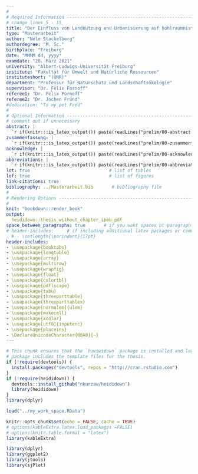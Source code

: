 ```yaml
---
#
# Required Information --------------------------------------------------------
# change lines 5 - 15
title: "Der Einfluss von Landnutzung und Urbanisierung auf hohlraumnistende Wildbienen und deren Gegenspieler"
type: "Masterarbeit"
author: "Nele Stackelberg"
authordegree: "M. Sc."
birthplace: "Freiburg"
date: "MMMM dd, yyyy"
examdate: "20. März 2021"
university: "Albert-Ludwigs-Universität Freiburg"
institute: "Fakultät für Umwelt und Natürliche Ressourcen"
instituteshort: "(UNR)"
department: "Professur für Naturschutz und Landschaftsökologie"
supervisor: "Dr. Felix Fornoff"
referee1: "Dr. Felix Fornoff"
referee2: "Dr. Jochen Fründ"
#dedication: "To my pet Fred"
#
# Optional Information --------------------------------------------------------
# comment out if unnecessary
abstract: |  
  `r if(knitr:::is_latex_output()) paste(readLines("prelim/00-abstract.Rmd"), collapse = '\n  ')`
zusammenfassung: |
  `r if(knitr:::is_latex_output()) paste(readLines("prelim/00-zusammenfassung.Rmd"), collapse = '\n  ')`
acknowledge: |  
  `r if(knitr:::is_latex_output()) paste(readLines("prelim/00-acknowledge.Rmd"), collapse = '\n  ')`
abbreviations: |  
  `r if(knitr:::is_latex_output()) paste(readLines("prelim/00-abbreviations.Rmd"), collapse = '\n  ')`
lot: true                              # list of tables
lof: true                              # list of figures
link-citations: true
bibliography: ../Masterarbeit.bib       # bibliography file
#
# Rendering Options -----------------------------------------------------------
#
knit: "bookdown::render_book"
output: 
  heididown::thesis_without_chapter_ipmb_pdf
space_between_paragraphs: true       # if you want spaces bt paragraph
# header-includes:     # if including additional latex packages or commands
  # - \setlength{\parindent}{17pt}
header-includes:
- \usepackage{booktabs}
- \usepackage{longtable}
- \usepackage{array}
- \usepackage{multirow}
- \usepackage{wrapfig}
- \usepackage{float}
- \usepackage{colortbl}
- \usepackage{pdflscape}
- \usepackage{tabu}
- \usepackage{threeparttable}
- \usepackage{threeparttablex}
- \usepackage[normalem]{ulem}
- \usepackage{makecell}
- \usepackage{xcolor}
- \usepackage[utf8]{inputenc}
- \usepackage{placeins}
- \DeclareUnicodeCharacter{00A0}{~}
---
```


<!--
Above is the YAML (YAML Ain't Markup Language) header that includes a lot of
metadata used to produce the document.  Be careful with spacing in this header!
If you'd like to include a comment that won't be produced in your resulting file
enclose it in a block like this.
-->

<!--
If you receive a duplicate label error after knitting, make sure to delete the
index.Rmd file and then knit again.
-->

```r
# This chunk ensures that the `huwiwidown` package is installed and loaded. This
# package includes the template files for the thesis.
if (!require(devtools)) {
  install.packages("devtools", repos = "http://cran.rstudio.com")
}
if (!require(heididown)) {
  devtools::install_github("nkurzaw/heididown")
  library(heididown)
}
library(dplyr)

load("../my_work_space.RData")

knitr::opts_chunk$set(echo = FALSE, cache = TRUE)
# options(kableExtra.latex.load_packages =FALSE)
# options(knitr.table.format = "latex")
library(kableExtra)

library(dplyr)
library(ggplot2)
library(jtools)
library(sjPlot)

```

<!-- 
The {.unnumbered} option here means that the introduction will be "Section  0."
You can also use {-} for no numbers on section. 
-->

<!--
The body of the thesis starts underneath the text below. Feel free to delete
everything below this.
-->

<!-- # About this Thesis Template {-} -->

<!-- Welcome to the Heidelberg biosciences thesis template. This template is based on the famous two mandatory   -->
<!-- pages that the Faculty of Biosciences at Heidelberg University requires for dissertations. -->
<!-- It was adapted from [phister/huwiwidown](https://github.com/phister/huwiwidown) that  -->
<!-- in turn is based on [ismayc/thesisdown](https://github.com/ismayc/thesisdown). -->


<!-- ## Why use R Markdown? {-} -->

<!-- _R Markdown_ creates a simple and straightforward way to interface with the -->
<!-- beauty of LaTeX. Packages have been written in **R** to work directly with LaTeX -->
<!-- to produce nicely formatting tables and paragraphs.  -->

<!-- _R Markdown_ also allows you to read in your data, to analyze it and to -->
<!-- visualize it using **R** functions, and also to provide the documentation and -->
<!-- commentary on the results of your project. Using _R Markdown_ will also allow -->
<!-- you to easily keep track of your analyses in **R** chunks of code, with the  -->
<!-- resulting plots and output included as well. -->
